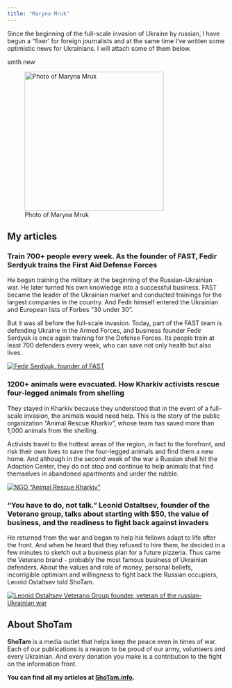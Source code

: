 ```yaml
---
title: "Maryna Mruk"
---
```


Since the beginning of the full-scale invasion of Ukraine by russian, I have begun a "fixer' for foreign journalists and at the same time I've written some optimistic news for Ukrainians. I will attach some of them below.

smth new

![Photo of Maryna Mruk](images/photo2.jpg){fig-align="left" width="320"}

## My articles

### Train 700+ people every week. As the founder of FAST, Fedir Serdyuk trains the First Aid Defense Forces

He began training the military at the beginning of the Russian-Ukrainian war. He later turned his own knowledge into a successful business. FAST became the leader of the Ukrainian market and conducted trainings for the largest companies in the country. And Fedir himself entered the Ukrainian and European lists of Forbes "30 under 30".

But it was all before the full-scale invasion. Today, part of the FAST team is defending Ukraine in the Armed Forces, and business founder Fedir Serdyuk is once again training for the Defense Forces. Its people train at least 700 defenders every week, who can save not only health but also lives.

[![Fedir Serdyuk, founder of FAST](images/2022-06-11%2010.44.43.jpg)](https://shotam.info/trenuiemo-700-liudey-shchotyzhnia-yak-zasnovnyk-fast-fedir-serdiuk-navchaie-pershoi-dopomohy-ukrainski-syly-oborony/)

### 1200+ animals were evacuated. How Kharkiv activists rescue four-legged animals from shelling

They stayed in Kharkiv because they understood that in the event of a full-scale invasion, the animals would need help. This is the story of the public organization "Animal Rescue Kharkiv", whose team has saved more than 1,000 animals from the shelling.

Activists travel to the hottest areas of the region, in fact to the forefront, and risk their own lives to save the four-legged animals and find them a new home. And although in the second week of the war a Russian shell hit the Adoption Center, they do not stop and continue to help animals that find themselves in abandoned apartments and under the rubble.

[![NGO "Animal Rescue Kharkiv"](images/photo3.jpg){fig-align="center"}](https://shotam.info/evakuiuvaly-1200-tvaryn-yak-kharkivski-aktyvisty-vyvoziat-chotyrylapykh-z-pid-obstriliv-ta-riatuiut-ikhni-zhyttia/)

### "You have to do, not talk." Leonid Ostaltsev, founder of the Veterano group, talks about starting with \$50, the value of business, and the readiness to fight back against invaders

He returned from the war and began to help his fellows adapt to life after the front. And when he heard that they refused to hire them, he decided in a few minutes to sketch out a business plan for a future pizzeria. Thus came the Veterano brand - probably the most famous business of Ukrainian defenders. About the values and role of money, personal beliefs, incorrigible optimism and willingness to fight back the Russian occupiers, Leonid Ostaltsev told ShoTam.

[![Leonid Ostaltsev Veterano Group founder, veteran of the russian-Ukrainian war](images/photo4.jpg){fig-align="left"}](https://shotam.info/treba-robyty-a-ne-tryndity-zasnovnyk-veterano-leonid-ostaltsev-pro-start-iz-50-tsinnosti-biznesu-ta-hotovnist-davaty-vidsich-okupantam/)

## About ShoTam

**ShoTam** is a media outlet that helps keep the peace even in times of war. Each of our publications is a reason to be proud of our army, volunteers and every Ukrainian. And every donation you make is a contribution to the fight on the information front.

**You can find all my articles at [ShoTam.info](https://shotam.info).**
